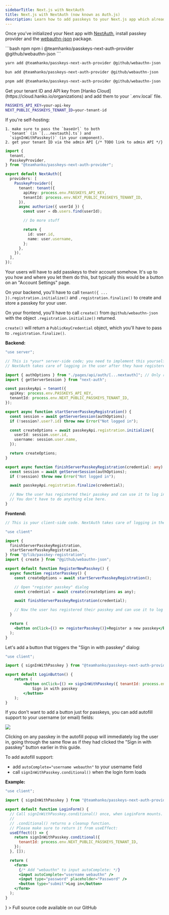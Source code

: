 ```yaml
---
sidebarTitle: Next.js with NextAuth
title: Next.js with NextAuth (now known as Auth.js)
description: Learn how to add passkeys to your Next.js app which already uses Auth.js for authentication.
---
```


<Steps>

<Step title="Install passkey provider">

Once you’ve initialized your Next app with [NextAuth](https://authjs.dev/reference/nextjs), install passkey provider and the [webauthn-json](https://github.com/github/webauthn-json) package.

<CodeGroup>
```bash npm
npm i @teamhanko/passkeys-next-auth-provider @github/webauthn-json
```

```bash yarn
yarn add @teamhanko/passkeys-next-auth-provider @github/webauthn-json
```

```bash bun
bun add @teamhanko/passkeys-next-auth-provider @github/webauthn-json
```

```bash pnpm
pnpm add @teamhanko/passkeys-next-auth-provider @github/webauthn-json
```

</CodeGroup>
</Step>

<Step title="Get your tenant ID and API key">
  Get your tenant ID and API key from [Hanko Cloud](https://cloud.hanko.io/organizations) and add them to your `.env.local` file.

```sh .env.local
PASSKEYS_API_KEY=your-api-key
NEXT_PUBLIC_PASSKEYS_TENANT_ID=your-tenant-id
```

  <Note>
    If you're self-hosting:

    1. make sure to pass the `baseUrl` to both
      `tenant` (in `[...nextauth].ts`) and
      `signInWithPasskey()` (in your component).
    2. get your tenant ID via the admin API {/* TODO link to admin API */}
  </Note>
</Step>

<Step title="Add `PasskeyProvider`">

```ts app/api/auth/[...nextauth]/route.ts
import {
  tenant,
  PasskeyProvider,
} from "@teamhanko/passkeys-next-auth-provider";

export default NextAuth({
  providers: [
    PasskeyProvider({
      tenant: tenant({
        apiKey: process.env.PASSKEYS_API_KEY,
        tenantId: process.env.NEXT_PUBLIC_PASSKEYS_TENANT_ID,
      }),
      async authorize({ userId }) {
        const user = db.users.find(userId);

        // Do more stuff

        return {
          id: user.id,
          name: user.username,
        };
      },
    }),
  ],
});
```

</Step>
<Step title="Allow your users to register passkeys as a login method for their account">

Your users will have to add passkeys to their account somehow. It's up to you how and where you let them do this, but typically this would be a button on an "Account Settings" page.

On your backend, you'll have to call `tenant({ ... }).registration.initialize()` and `.registration.finalize()` to create and store a passkey for your user.

On your frontend, you'll have to call `create()` from `@github/webauthn-json` with the object `.registration.initialize()` returned.

`create()` will return a `PublicKeyCredential` object, which you'll have to pass to `.registration.finalize()`.

**Backend:**

```ts lib/passkey-registration.ts
"use server";

// This is *your* server-side code; you need to implement this yourself.
// NextAuth takes care of logging in the user after they have registered their passkey.

import { authOptions } from "./pages/api/auth/[...nextauth]"; // Only required because of a NextAuth limitation
import { getServerSession } from "next-auth";

const passkeyApi = tenant({
  apiKey: process.env.PASSKEYS_API_KEY,
  tenantId: process.env.NEXT_PUBLIC_PASSKEYS_TENANT_ID,
});

export async function startServerPasskeyRegistration() {
  const session = await getServerSession(authOptions);
  if (!session?.user?.id) throw new Error("Not logged in");

  const createOptions = await passkeyApi.registration.initialize({
    userId: session.user.id,
    username: session.user.name,
  });

  return createOptions;
}

export async function finishServerPasskeyRegistration(credential: any) {
  const session = await getServerSession(authOptions);
  if (!session) throw new Error("Not logged in");

  await passkeyApi.registration.finalize(credential);

  // Now the user has registered their passkey and can use it to log in.
  // You don't have to do anything else here.
}
```

**Frontend:**

```jsx components/PasskeyRegistrationButton.tsx
// This is your client-side code. NextAuth takes care of logging in the user after they have registered their passkey using registerPasskey function.

"use client"

import {
  finishServerPasskeyRegistration,
  startServerPasskeyRegistration,
} from "@/lib/passkey-registration";
import { create } from "@github/webauthn-json";

export default function RegisterNewPasskey() {
  async function registerPasskey() {
    const createOptions = await startServerPasskeyRegistration();

    // Open "register passkey" dialog
    const credential = await create(createOptions as any);

    await finishServerPasskeyRegistration(credential);

    // Now the user has registered their passkey and can use it to log in.
  }

  return (
    <button onClick={() => registerPasskey()}>Register a new passkey</button>
  );
}
```

</Step>
<Step title="Allow your users to log in with passkeys">

Let's add a button that triggers the "Sign in with passkey" dialog:

```jsx components/PasskeyLoginButton.tsx
"use client";

import { signInWithPasskey } from "@teamhanko/passkeys-next-auth-provider/client";

export default LoginButton() {
	return (
		<button onClick={() => signInWithPasskey({ tenantId: process.env.NEXT_PUBLIC_PASSKEYS_TENANT_ID })}>
			Sign in with passkey
		</button>
	);
}
```

</Step>

<Step title="Optional: Autofill support">

If you don't want to add a button just for passkeys, you can add autofill support to your username (or email) fields:

<Frame>
  <img
    src="/images/passkey-api/autofill.png"
    style={{ borderRadius: "0.5rem" }}
  />
</Frame>

Clicking on any passkey in the autofill popup will immediately log the user in, going through the same flow as if they had clicked the "Sign in with passkey" button earlier in this guide.

To add autofill support:

- add `autoComplete="username webauthn"` to your username field
- call `signInWithPasskey.conditional()` when the login form loads

**Example:**

```jsx
"use client";

import { signInWithPasskey } from "@teamhanko/passkeys-next-auth-provider/client";

export default function LoginForm() {
  // Call signInWithPasskey.conditional() once, when LoginForm mounts.
  //
  // .conditional() returns a cleanup function.
  // Please make sure to return it from useEffect:
  useEffect(() => {
    return signInWithPasskey.conditional({
      tenantId: process.env.NEXT_PUBLIC_PASSKEYS_TENANT_ID,
    });
  }, []);

  return (
    <form>
      {/* Add "webauthn" to input autoComplete: */}
      <input autoComplete="username webauthn" />
      <input type="password" placeholder="Password" />
      <button type="submit">Log in</button>
    </form>
  );
}
```

</Step>

<Step title ="Try it yourself">
<Card
  title="Next.js with Auth.js example"
  href="https://github.com/teamhanko/passkeys-example-next-auth"
  icon={
    <svg
      xmlns="http://www.w3.org/2000/svg"
      className="icon icon-tabler icon-tabler-external-link"
      width="24"
      height="24"
      viewBox="0 0 24 24"
      strokeWidth="2"
      stroke="currentColor"
      fill="none"
      strokeLinecap="round"
      strokeLinejoin="round"
    >
      <path stroke="none" d="M0 0h24v24H0z" fill="none"></path>
      <path d="M12 6h-6a2 2 0 0 0 -2 2v10a2 2 0 0 0 2 2h10a2 2 0 0 0 2 -2v-6"></path>
      <path d="M11 13l9 -9"></path>
      <path d="M15 4h5v5"></path>
    </svg>
  }
>
  Full source code available on our GitHub
</Card>
</Step>
</Steps>
